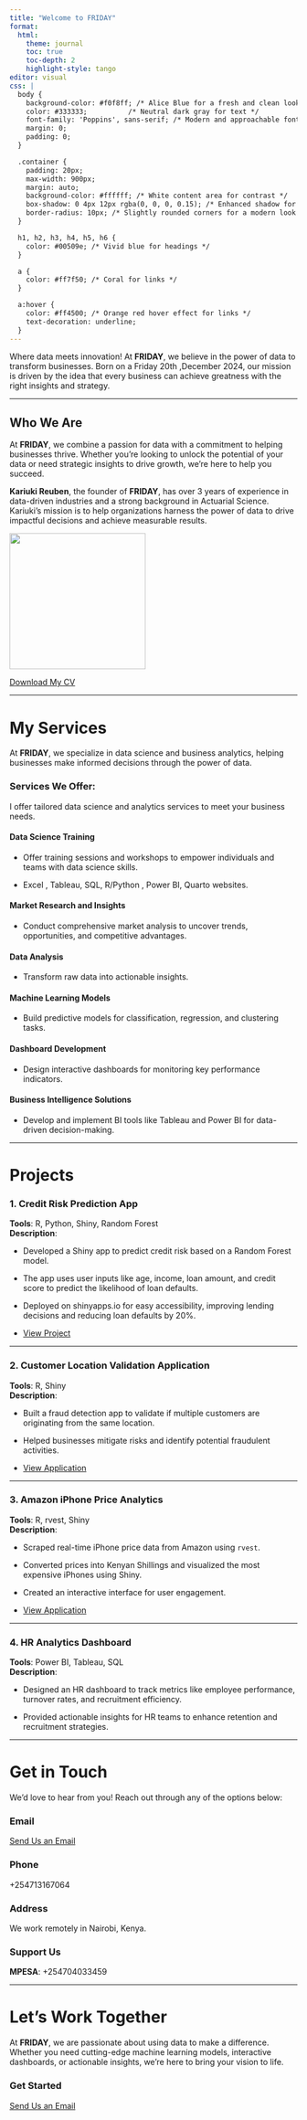 ---
title: "Welcome to FRIDAY"
format:
  html:
    theme: journal
    toc: true
    toc-depth: 2
    highlight-style: tango
editor: visual
css: |
  body {
    background-color: #f0f8ff; /* Alice Blue for a fresh and clean look */
    color: #333333;          /* Neutral dark gray for text */
    font-family: 'Poppins', sans-serif; /* Modern and approachable font */
    margin: 0;
    padding: 0;
  }

  .container {
    padding: 20px;
    max-width: 900px;
    margin: auto;
    background-color: #ffffff; /* White content area for contrast */
    box-shadow: 0 4px 12px rgba(0, 0, 0, 0.15); /* Enhanced shadow for elegance */
    border-radius: 10px; /* Slightly rounded corners for a modern look */
  }

  h1, h2, h3, h4, h5, h6 {
    color: #00509e; /* Vivid blue for headings */
  }

  a {
    color: #ff7f50; /* Coral for links */
  }

  a:hover {
    color: #ff4500; /* Orange red hover effect for links */
    text-decoration: underline;
  }
---

Where data meets innovation! At **FRIDAY**, we believe in the power of data to transform businesses. Born on a Friday 20th ,December 2024, our mission is driven by the idea that every business can achieve greatness with the right insights and strategy.

------------------------------------------------------------------------

## Who We Are

At **FRIDAY**, we combine a passion for data with a commitment to helping businesses thrive. Whether you're looking to unlock the potential of your data or need strategic insights to drive growth, we're here to help you succeed.

**Kariuki Reuben**, the founder of **FRIDAY**, has over 3 years of experience in data-driven industries and a strong background in Actuarial Science. Kariuki's mission is to help organizations harness the power of data to drive impactful decisions and achieve measurable results.

![](WhatsApp Image 2024-12-20 at 11.10.07.jpeg){fig-align="left" width="238"}

[Download My CV](https://github.com/DataGuy-Kariuki/CV.PDF)

------------------------------------------------------------------------

# My Services

At **FRIDAY**, we specialize in data science and business analytics, helping businesses make informed decisions through the power of data.

### Services We Offer:

I offer tailored data science and analytics services to meet your business needs.

#### Data Science Training

-   Offer training sessions and workshops to empower individuals and teams with data science skills.

-   Excel , Tableau, SQL, R/Python , Power BI, Quarto websites.

#### Market Research and Insights

-   Conduct comprehensive market analysis to uncover trends, opportunities, and competitive advantages.

#### Data Analysis

-   Transform raw data into actionable insights.

#### Machine Learning Models

-   Build predictive models for classification, regression, and clustering tasks.

#### Dashboard Development

-   Design interactive dashboards for monitoring key performance indicators.

#### Business Intelligence Solutions

-   Develop and implement BI tools like Tableau and Power BI for data-driven decision-making.

------------------------------------------------------------------------

# Projects

### 1. **Credit Risk Prediction App**

**Tools**: R, Python, Shiny, Random Forest\
**Description**:

-   Developed a Shiny app to predict credit risk based on a Random Forest model.

-   The app uses user inputs like age, income, loan amount, and credit score to predict the likelihood of loan defaults.

-   Deployed on shinyapps.io for easy accessibility, improving lending decisions and reducing loan defaults by 20%.

-   [View Project](https://shorturl.at/V1NLk)

------------------------------------------------------------------------

### 2. **Customer Location Validation Application**

**Tools**: R, Shiny\
**Description**:\

-   Built a fraud detection app to validate if multiple customers are originating from the same location.

-   Helped businesses mitigate risks and identify potential fraudulent activities.

-   [View Application](https://kamwanaanalyst.shinyapps.io/MyValidAppName/)

------------------------------------------------------------------------

### 3. **Amazon iPhone Price Analytics**

**Tools**: R, rvest, Shiny\
**Description**:

-   Scraped real-time iPhone price data from Amazon using `rvest`.

-   Converted prices into Kenyan Shillings and visualized the most expensive iPhones using Shiny.

-   Created an interactive interface for user engagement.

-   [View Application](https://rb.gy/d75197)

------------------------------------------------------------------------

### 4. **HR Analytics Dashboard**

**Tools**: Power BI, Tableau, SQL\
**Description**:

-   Designed an HR dashboard to track metrics like employee performance, turnover rates, and recruitment efficiency.

-   Provided actionable insights for HR teams to enhance retention and recruitment strategies.

------------------------------------------------------------------------

# Get in Touch

We’d love to hear from you! Reach out through any of the options below:

### **Email**

<a href="mailto:reubenmwas51@gmail.com" class="btn btn-primary">Send Us an Email</a>

### **Phone**

+254713167064

### **Address**

We work remotely in Nairobi, Kenya.

### **Support Us**

**MPESA**: +254704033459

------------------------------------------------------------------------

# Let's Work Together

At **FRIDAY**, we are passionate about using data to make a difference. Whether you need cutting-edge machine learning models, interactive dashboards, or actionable insights, we're here to bring your vision to life.

### **Get Started** 

<a href="mailto:reubenmwas51@gmail.com" class="btn btn-primary">Send Us an Email</a>\
